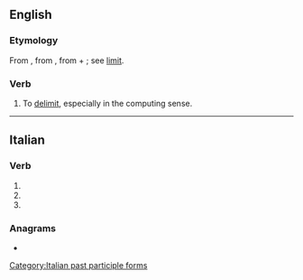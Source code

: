==English==

===Etymology===
From {{etyl|fr|en}} {{m|fr|délimiter}}, from {{etyl|LL.|en}} {{m|la|delimitare||to mark out the limits}}, from {{m|la|de-}} + {{m|la|limitare||to limit, bound}}; see [[limit]].

===Verb===
{{en-verb}}

# To [[delimit]], especially in the computing sense.

----

==Italian==

===Verb===
{{head|it|verb form}}

# {{inflection of|it|delimitare||2|p|pres|indc}}
# {{inflection of|it|delimitare||2|p|impr}}
# {{feminine plural of|it|delimitato}}

===Anagrams===
* {{anagrams|it|a=adeeiilmtt|demetilati|dimetilate}}

[[Category:Italian past participle forms]]